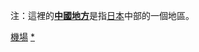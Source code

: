 {{Catnav|頁面分類|各種主題的頁面分類|按國家分類|各國交通|日本交通|中國地方交通}}
{{Catnav|頁面分類|人类社会|交通|各國交通|日本交通|中國地方交通}}

注：這裡的'''[[中國地方|中國地方]]'''是指[[日本|日本]]中部的一個地區。

[[Category:中國地方交通|機場]]
[[Category:日本機場|*]]